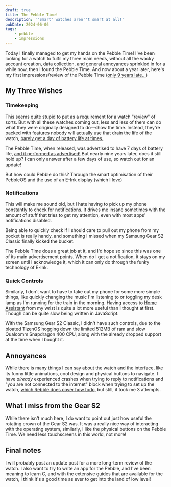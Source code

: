 ```yaml
---
draft: true
title: The Pebble Time!
description: '"Smart" watches aren''t smart at all!'
pubDate: 2024-06-06
tags:
    - pebble
    - impressions
---
```


Today I finally managed to get my hands on the Pebble Time! I've been looking for a watch to fulfil my three main needs,
without all the wacky account creation, data collection, and general annoyances sprinkled in for a while now, then I
found the Pebble Time. And now about a year later, here's my first impressions/review of the Pebble Time
([only 9 years late...](<https://en.wikipedia.org/wiki/Pebble_(watch)#Pebble_Time>))

## My Three Wishes

### Timekeeping

This seems quite stupid to put as a requirement for a watch "review" of sorts. But with all these watches coming out,
less and less of them can do what they were originally designed to do—show the time. Instead, they're packed with
features nobody will actually use that drain the life of the watch,
[barely get a day of battery life at times.](https://9to5google.com/2022/05/31/pixel-watch-battery-life/)

The Pebble Time, when released, was advertised to have 7 days of battery life,
[and it performed as advertised!](https://www.theverge.com/2015/5/27/8661863/pebble-time-review-wearable-smartwatch)
But nearly nine years later, does it still hold up? I can only answer after a few days of use, so watch out for an
update!

But how could Pebble do this? Through the smart optimisation of their PebbleOS and the use of an E-Ink display
(which I love)

### Notifications

This will make me sound old, but I hate having to pick up my phone constantly to check for notifications. It drives me
insane sometimes with the amount of stuff that tries to get my attention, even with most apps' notifications disabled.

Being able to quickly check if I should care to pull out my phone from my pocket is really handy, and something I missed
when my Samsung Gear S2 Classic finally kicked the bucket.

The Pebble Time does a great job at it, and I'd hope so since this was one of its main advertisement points. When do I
get a notification, it stays on my screen until I acknowledge it, which it can only do through the funky technology of
E-Ink.

### Quick Controls

Similarly, I don't want to have to take out my phone for some more simple things, like quickly changing the music I'm
listening to or toggling my desk lamp as I'm running for the train in the morning. Having access to
[Home Assistant](https://github.com/Willow-Systems/pebble-home-assistant) from my wrist is quite a lot more useful than
I thought at first. Though can be quite slow being written in JavaScript.

With the Samsung Gear S2 Classic, I didn't have such controls, due to the bloated TizenOS hogging down the limited 512MB
of ram and slow Qualcomm Snapdragon 400 CPU, along with the already dropped support at the time when I bought it.

## Annoyances

While there is many things I can say about the watch and the interface, like its funny little animations, cool design
and physical buttons to navigate. I have _already_ experienced crashes when trying to reply to notifications and "you
are not connected to the internet" block when trying to set up the watch,
[which Rebble does cover how todo](https://help.rebble.io/setup-android/#7), but still, it took me 3 attempts.

## What I miss from the Gear S2

While there isn't much here, I do want to point out just how useful the rotating crown of the Gear S2 was. It was a
really nice way of interacting with the operating system, similarly, I like the physical buttons on the Pebble Time. We
need less touchscreens in this world, not more!

## Final notes

I will probably post an update post for a more long-term review of the watch. I also want to try to write an app for the
Pebble, and I've been meaning to learn C, and with the extensive guides that are available for the watch, I think it's a
good time as ever to get into the land of low level!
